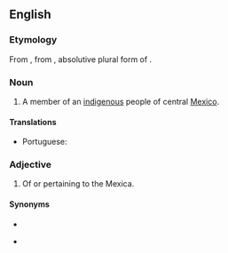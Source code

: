 {{also|mexica|mexicà}}
==English==

===Etymology===
From {{etyl|es|en}} {{m|es|mexica}}, from {{etyl|nci|en}} {{m|nci|mēxihcah}}, absolutive plural form of {{m|nci|mēxihcatl||Mexica, Aztec}}.

===Noun===
{{en-noun|s|Mexica}}

# A member of an [[indigenous]] people of central [[Mexico]].

====Translations====
{{trans-top|member}}
* Portuguese: {{t|pt|mexica|m-f}}
{{trans-mid}}
{{trans-bottom}}

===Adjective===
{{head|en|adjective}}

# Of or pertaining to the Mexica.

====Synonyms====
* {{l|en|Aztec}}
* {{l|en|Mexican}} {{qualifier|obsolete}}